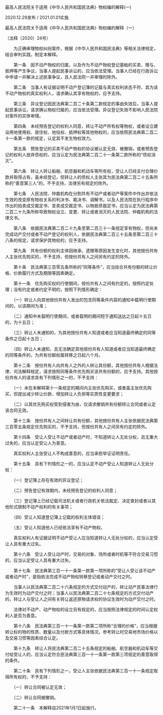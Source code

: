 最高人民法院关于适用《中华人民共和国民法典》物权编的解释(一) 

2020.12.29发布 / 2021.01.01实施

最高人民法院关于适用《中华人民共和国民法典》物权编的解释（一）

（法释〔2020〕24号）

　　为正确审理物权纠纷案件，根据《中华人民共和国民法典》等相关法律规定，结合审判实践，制定本解释。


　　第一条　因不动产物权的归属，以及作为不动产物权登记基础的买卖、赠与、抵押等产生争议，当事人提起民事诉讼的，应当依法受理。当事人已经在行政诉讼中申请一并解决上述民事争议，且人民法院一并审理的除外。

　　第二条　当事人有证据证明不动产登记簿的记载与真实权利状态不符、其为该不动产物权的真实权利人，请求确认其享有物权的，应予支持。

　　第三条　异议登记因民法典第二百二十条第二款规定的事由失效后，当事人提起民事诉讼，请求确认物权归属的，应当依法受理。异议登记失效不影响人民法院对案件的实体审理。

　　第四条　未经预告登记的权利人同意，转让不动产所有权等物权，或者设立建设用地使用权、居住权、地役权、抵押权等其他物权的，应当依照民法典第二百二十一条第一款的规定，认定其不发生物权效力。

　　第五条　预告登记的买卖不动产物权的协议被认定无效、被撤销，或者预告登记的权利人放弃债权的，应当认定为民法典第二百二十一条第二款所称的“债权消灭”。

　　第六条　转让人转让船舶、航空器和机动车等所有权，受让人已经支付合理价款并取得占有，虽未经登记，但转让人的债权人主张其为民法典第二百二十五条所称的“善意第三人”的，不予支持，法律另有规定的除外。

　　第七条　人民法院、仲裁机构在分割共有不动产或者动产等案件中作出并依法生效的改变原有物权关系的判决书、裁决书、调解书，以及人民法院在执行程序中作出的拍卖成交裁定书、变卖成交裁定书、以物抵债裁定书，应当认定为民法典第二百二十九条所称导致物权设立、变更、转让或者消灭的人民法院、仲裁机构的法律文书。

　　第八条　依据民法典第二百二十九条至第二百三十一条规定享有物权，但尚未完成动产交付或者不动产登记的权利人，依据民法典第二百三十五条至第二百三十八条的规定，请求保护其物权的，应予支持。

　　第九条　共有份额的权利主体因继承、遗赠等原因发生变化时，其他按份共有人主张优先购买的，不予支持，但按份共有人之间另有约定的除外。

　　第十条　民法典第三百零五条所称的“同等条件”，应当综合共有份额的转让价格、价款履行方式及期限等因素确定。

　　第十一条　优先购买权的行使期间，按份共有人之间有约定的，按照约定处理；没有约定或者约定不明的，按照下列情形确定：

　　（一）转让人向其他按份共有人发出的包含同等条件内容的通知中载明行使期间的，以该期间为准；

　　（二）通知中未载明行使期间，或者载明的期间短于通知送达之日起十五日的，为十五日；

　　（三）转让人未通知的，为其他按份共有人知道或者应当知道最终确定的同等条件之日起十五日；

　　（四）转让人未通知，且无法确定其他按份共有人知道或者应当知道最终确定的同等条件的，为共有份额权属转移之日起六个月。

　　第十二条　按份共有人向共有人之外的人转让其份额，其他按份共有人根据法律、司法解释规定，请求按照同等条件优先购买该共有份额的，应予支持。其他按份共有人的请求具有下列情形之一的，不予支持：

　　（一）未在本解释第十一条规定的期间内主张优先购买，或者虽主张优先购买，但提出减少转让价款、增加转让人负担等实质性变更要求；

　　（二）以其优先购买权受到侵害为由，仅请求撤销共有份额转让合同或者认定该合同无效。

　　第十三条　按份共有人之间转让共有份额，其他按份共有人主张依据民法典第三百零五条规定优先购买的，不予支持，但按份共有人之间另有约定的除外。

　　第十四条　受让人受让不动产或者动产时，不知道转让人无处分权，且无重大过失的，应当认定受让人为善意。

　　真实权利人主张受让人不构成善意的，应当承担举证证明责任。

　　第十五条　具有下列情形之一的，应当认定不动产受让人知道转让人无处分权：

　　（一）登记簿上存在有效的异议登记；

　　（二）预告登记有效期内，未经预告登记的权利人同意；

　　（三）登记簿上已经记载司法机关或者行政机关依法裁定、决定查封或者以其他形式限制不动产权利的有关事项；

　　（四）受让人知道登记簿上记载的权利主体错误；

　　（五）受让人知道他人已经依法享有不动产物权。

　　真实权利人有证据证明不动产受让人应当知道转让人无处分权的，应当认定受让人具有重大过失。

　　第十六条　受让人受让动产时，交易的对象、场所或者时机等不符合交易习惯的，应当认定受让人具有重大过失。

　　第十七条　民法典第三百一十一条第一款第一项所称的“受让人受让该不动产或者动产时”，是指依法完成不动产物权转移登记或者动产交付之时。

　　当事人以民法典第二百二十六条规定的方式交付动产的，转让动产民事法律行为生效时为动产交付之时；当事人以民法典第二百二十七条规定的方式交付动产的，转让人与受让人之间有关转让返还原物请求权的协议生效时为动产交付之时。

　　法律对不动产、动产物权的设立另有规定的，应当按照法律规定的时间认定权利人是否为善意。

　　第十八条　民法典第三百一十一条第一款第二项所称“合理的价格”，应当根据转让标的物的性质、数量以及付款方式等具体情况，参考转让时交易地市场价格以及交易习惯等因素综合认定。

　　第十九条　转让人将民法典第二百二十五条规定的船舶、航空器和机动车等交付给受让人的，应当认定符合民法典第三百一十一条第一款第三项规定的善意取得的条件。

　　第二十条　具有下列情形之一，受让人主张依据民法典第三百一十一条规定取得所有权的，不予支持：

　　（一）转让合同被认定无效；

　　（二）转让合同被撤销。

　　第二十一条　本解释自2021年1月1日起施行。